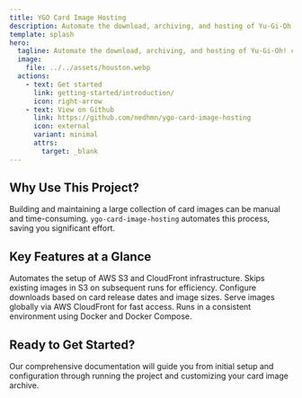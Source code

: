 ```yaml
---
title: YGO Card Image Hosting
description: Automate the download, archiving, and hosting of Yu-Gi-Oh! card images.
template: splash
hero:
  tagline: Automate the download, archiving, and hosting of Yu-Gi-Oh! card images.
  image:
    file: ../../assets/houston.webp
  actions:
    - text: Get started
      link: getting-started/introduction/
      icon: right-arrow
    - text: View on Github
      link: https://github.com/nedhmn/ygo-card-image-hosting
      icon: external
      variant: minimal
      attrs:
        target: _blank
---
```



## Why Use This Project?

Building and maintaining a large collection of card images can be manual and time-consuming. `ygo-card-image-hosting` automates this process, saving you significant effort.

## Key Features at a Glance

<CardGrid stagger>
  <Card title="Terraform Automation" icon="seti:terraform">
    Automates the setup of AWS S3 and CloudFront infrastructure.
  </Card>
  <Card title="Smart Archiving" icon="seti:image">
    Skips existing images in S3 on subsequent runs for efficiency.
  </Card>
  <Card title="Date & Size Filtering" icon="setting">
    Configure downloads based on card release dates and image sizes.
  </Card>
  <Card title="CDN Delivery" icon="rocket">
    Serve images globally via AWS CloudFront for fast access.
  </Card>
  <Card title="Dockerized" icon="seti:docker">
    Runs in a consistent environment using Docker and Docker Compose.
  </Card>
</CardGrid>

## Ready to Get Started?

Our comprehensive documentation will guide you from initial setup and configuration through running the project and customizing your card image archive.

<CardGrid>
  <LinkCard
    title="Introduction"
    href="/ygo-card-image-hosting/getting-started/introduction/"
    description="Learn what ygo-card-image-hosting is and what it does."
  />
  <LinkCard
    title="Installation"
    href="/ygo-card-image-hosting/getting-started/installation/"
    description="Install the necessary prerequisites and clone the repository."
  />
  <LinkCard
    title="Configuration"
    href="/ygo-card-image-hosting/getting-started/configuration/"
    description="Set up your AWS credentials and project settings."
  />
  <LinkCard
    title="Running the Service"
    href="/ygo-card-image-hosting/getting-started/running-the-project/"
    description="Run the Terraform and Docker scripts to build your archive."
  />
</CardGrid>
